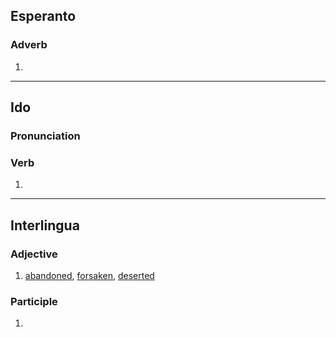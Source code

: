 ==Esperanto==

===Adverb===
{{eo-head}}

# {{eo-form of|abandon|ate}}

----

==Ido==

===Pronunciation===
{{io-IPA}}

===Verb===
{{io-part|adv}}

# {{io-form of|abandon}}

----

==Interlingua==

===Adjective===
{{head|ia|adjectives}}

# [[abandoned]], [[forsaken]], [[deserted]]

===Participle===
{{head|ia|participle}}

# {{ia-form of|abandon|ate}}